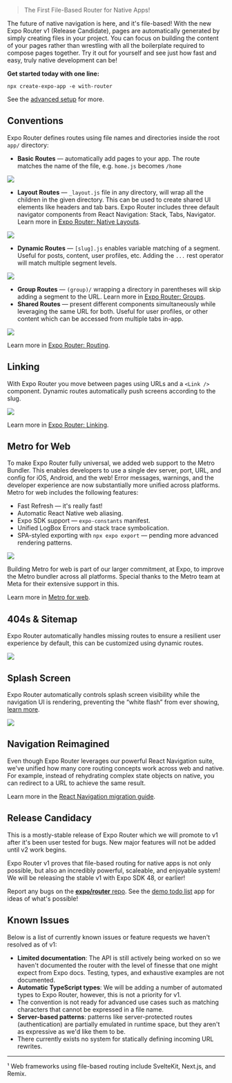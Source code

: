 <Title date="2023-01-20T00:16:51.286Z">Expo Router v1 Release Candidate</Title>

> The First File-Based Router for Native Apps!

The future of native navigation is here, and it's file-based! With the new Expo Router v1 (Release Candidate), pages are automatically generated by simply creating files in your project. You can focus on building the content of your pages rather than wrestling with all the boilerplate required to compose pages together. Try it out for yourself and see just how fast and easy, truly native development can be!

**Get started today with one line:**

```terminal
npx create-expo-app -e with-router
```

See the [advanced setup](https://expo.github.io/router/docs/) for more.

## Conventions

Expo Router defines routes using file names and directories inside the root `app/` directory:

- **Basic Routes** — automatically add pages to your app. The route matches the name of the file, e.g. `home.js` becomes `/home`

![](./images/route.png)

- **Layout Routes** — `_layout.js` file in any directory, will wrap all the children in the given directory. This can be used to create shared UI elements like headers and tab bars. Expo Router includes three default navigator components from React Navigation: Stack, Tabs, Navigator. Learn more in [Expo Router: Native Layouts](https://expo.github.io/router/docs/features/routing#native-layouts).

![](./images/layout-route.png)

- **Dynamic Routes** — `[slug].js` enables variable matching of a segment. Useful for posts, content, user profiles, etc. Adding the `...` rest operator will match multiple segment levels.

![](./images/dynamic-route.png)

- **Group Routes** — `(group)/` wrapping a directory in parentheses will skip adding a segment to the URL. Learn more in [Expo Router: Groups](https://expo.github.io/router/docs/features/routing#groups).
- **Shared Routes** — present different components simultaneously while leveraging the same URL for both. Useful for user profiles, or other content which can be accessed from multiple tabs in-app.

![](./images/shared-routes.png)

Learn more in [Expo Router: Routing](https://expo.github.io/router/docs/features/routing).

## Linking

With Expo Router you move between pages using URLs and a `<Link />` component. Dynamic routes automatically push screens according to the slug.

![](./images/link.png)

Learn more in [Expo Router: Linking](https://expo.github.io/router/docs/features/linking).

## Metro for Web

To make Expo Router fully universal, we added web support to the Metro Bundler. This enables developers to use a single dev server, port, URL, and config for iOS, Android, and the web! Error messages, warnings, and the developer experience are now substantially more unified across platforms. Metro for web includes the following features:

- Fast Refresh — it's really fast!
- Automatic React Native web aliasing.
- Expo SDK support — `expo-constants` manifest.
- Unified LogBox Errors and stack trace symbolication.
- SPA-styled exporting with `npx expo export` — pending more advanced rendering patterns.

![](./images/error-overlay.png)

Building Metro for web is part of our larger commitment, at Expo, to improve the Metro bundler across all platforms. Special thanks to the Metro team at Meta for their extensive support in this.

Learn more in [Metro for web](https://docs.expo.dev/guides/customizing-metro/#web-support).

## 404s & Sitemap

Expo Router automatically handles missing routes to ensure a resilient user experience by default, this can be customized using dynamic routes.

![](./images/directory.png)

## Splash Screen

Expo Router automatically controls splash screen visibility while the navigation UI is rendering, preventing the “white flash” from ever showing, [learn more](https://expo.github.io/router/docs/features/splash).

![](./images/splash-compare.gif)

## Navigation Reimagined

Even though Expo Router leverages our powerful React Navigation suite, we've unified how many core routing concepts work across web and native. For example, instead of rehydrating complex state objects on native, you can redirect to a URL to achieve the same result.

Learn more in the [React Navigation migration guide](https://expo.github.io/router/docs/migration/react-navigation/link).

## Release Candidacy

This is a mostly-stable release of Expo Router which we will promote to v1 after it's been user tested for bugs. New major features will not be added until v2 work begins.

Expo Router v1 proves that file-based routing for native apps is not only possible, but also an incredibly powerful, scaleable, and enjoyable system! We will be releasing the stable v1 with Expo SDK 48, or earlier!

Report any bugs on the [**expo/router** repo](https://github.com/expo/router/issues). See the [demo todo list](https://github.com/expo/router/tree/main/apps/demo) app for ideas of what's possible!

## Known Issues

Below is a list of currently known issues or feature requests we haven't resolved as of v1:

- **Limited documentation**: The API is still actively being worked on so we haven't documented the router with the level of finesse that one might expect from Expo docs. Testing, types, and exhaustive examples are not documented.
- **Automatic TypeScript types**: We will be adding a number of automated types to Expo Router, however, this is not a priority for v1.
- The convention is not ready for advanced use cases such as matching characters that cannot be expressed in a file name.
- **Server-based patterns**: patterns like server-protected routes (authentication) are partially emulated in runtime space, but they aren't as expressive as we'd like them to be.
- There currently exists no system for statically defining incoming URL rewrites.

---

¹ Web frameworks using file-based routing include SvelteKit, Next.js, and Remix.
